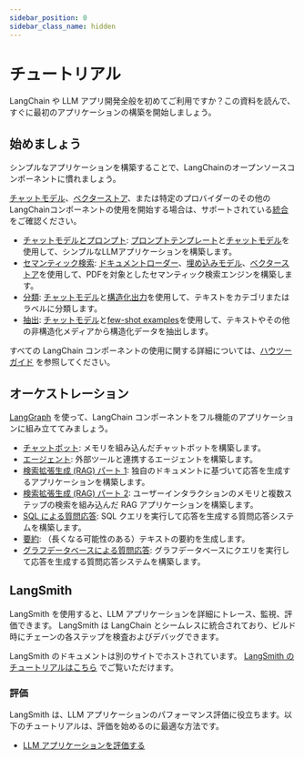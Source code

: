```yaml
---
sidebar_position: 0
sidebar_class_name: hidden
---
```

# チュートリアル

LangChain や LLM アプリ開発全般を初めてご利用ですか？この資料を読んで、すぐに最初のアプリケーションの構築を開始しましょう。

## 始めましょう

シンプルなアプリケーションを構築することで、LangChainのオープンソースコンポーネントに慣れましょう。

[チャットモデル](/docs/integrations/chat/)、[ベクターストア](/docs/integrations/vectorstores/)、または特定のプロバイダーのその他のLangChainコンポーネントの使用を開始する場合は、サポートされている[統合](/docs/integrations/providers/)をご確認ください。

- [チャットモデルとプロンプト](/docs/tutorials/llm_chain): [プロンプトテンプレート](/docs/concepts/prompt_templates)と[チャットモデル](/docs/concepts/chat_models)を使用して、シンプルなLLMアプリケーションを構築します。
- [セマンティック検索](/docs/tutorials/retrievers): [ドキュメントローダー](/docs/concepts/document_loaders)、[埋め込みモデル](/docs/concepts/embedding_models/)、[ベクターストア](/docs/concepts/vectorstores/)を使用して、PDFを対象としたセマンティック検索エンジンを構築します。
- [分類](/docs/tutorials/classification): [チャットモデル](/docs/concepts/chat_models)と[構造化出力](/docs/concepts/structured_outputs/)を使用して、テキストをカテゴリまたはラベルに分類します。
- [抽出](/docs/tutorials/extraction): [チャットモデル](/docs/concepts/chat_models)と[few-shot examples](/docs/concepts/few_shot_prompting/)を使用して、テキストやその他の非構造化メディアから構造化データを抽出します。

すべての LangChain コンポーネントの使用に関する詳細については、[ハウツー ガイド](/docs/how_to) を参照してください。

## オーケストレーション

[LangGraph](https://langchain-ai.github.io/langgraph/) を使って、LangChain コンポーネントをフル機能のアプリケーションに組み立ててみましょう。

- [チャットボット](/docs/tutorials/chatbot): メモリを組み込んだチャットボットを構築します。
- [エージェント](/docs/tutorials/agents): 外部ツールと連携するエージェントを構築します。
- [検索拡張生成 (RAG) パート 1](/docs/tutorials/rag): 独自のドキュメントに基づいて応答を生成するアプリケーションを構築します。
- [検索拡張生成 (RAG) パート 2](/docs/tutorials/qa_chat_history): ユーザーインタラクションのメモリと複数ステップの検索を組み込んだ RAG アプリケーションを構築します。
- [SQL による質問応答](/docs/tutorials/sql_qa): SQL クエリを実行して応答を生成する質問応答システムを構築します。
- [要約](/docs/tutorials/summarization): （長くなる可能性のある）テキストの要約を生成します。
- [グラフデータベースによる質問応答](/docs/tutorials/graph): グラフデータベースにクエリを実行して応答を生成する質問応答システムを構築します。

## LangSmith

LangSmith を使用すると、LLM アプリケーションを詳細にトレース、監視、評価できます。
LangSmith は LangChain とシームレスに統合されており、ビルド時にチェーンの各ステップを検査およびデバッグできます。

LangSmith のドキュメントは別のサイトでホストされています。
[LangSmith のチュートリアルはこちら](https://docs.smith.langchain.com/) でご覧いただけます。

### 評価

LangSmith は、LLM アプリケーションのパフォーマンス評価に役立ちます。以下のチュートリアルは、評価を始めるのに最適な方法です。

- [LLM アプリケーションを評価する](https://docs.smith.langchain.com/tutorials/Developers/evaluation)